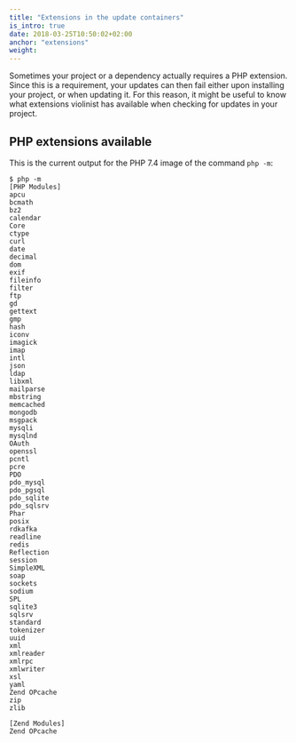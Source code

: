 ```yaml
---
title: "Extensions in the update containers"
is_intro: true
date: 2018-03-25T10:50:02+02:00
anchor: "extensions"
weight:
---
```


Sometimes your project or a dependency actually requires a PHP extension. Since this is a requirement, your updates can then fail either upon installing your project, or when updating it. For this reason, it might be useful to know what extensions violinist has available when checking for updates in your project.
## PHP extensions available

This is the current output for the PHP 7.4 image of the command `php -m`:

```
$ php -m
[PHP Modules]
apcu
bcmath
bz2
calendar
Core
ctype
curl
date
decimal
dom
exif
fileinfo
filter
ftp
gd
gettext
gmp
hash
iconv
imagick
imap
intl
json
ldap
libxml
mailparse
mbstring
memcached
mongodb
msgpack
mysqli
mysqlnd
OAuth
openssl
pcntl
pcre
PDO
pdo_mysql
pdo_pgsql
pdo_sqlite
pdo_sqlsrv
Phar
posix
rdkafka
readline
redis
Reflection
session
SimpleXML
soap
sockets
sodium
SPL
sqlite3
sqlsrv
standard
tokenizer
uuid
xml
xmlreader
xmlrpc
xmlwriter
xsl
yaml
Zend OPcache
zip
zlib

[Zend Modules]
Zend OPcache
```
